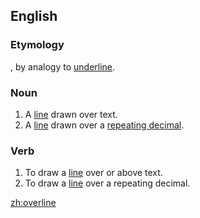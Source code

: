 ==English==

===Etymology===
{{prefix|over|line}}, by analogy to [[underline]].

===Noun===
{{en-noun}}

#A [[line]] drawn over text.
#A [[line]] drawn over a [[repeating decimal]].

===Verb===
{{en-verb|overlin|es}}

#To draw a [[line]] over or above text.
#To draw a [[line]] over a repeating decimal.

[[zh:overline]]
